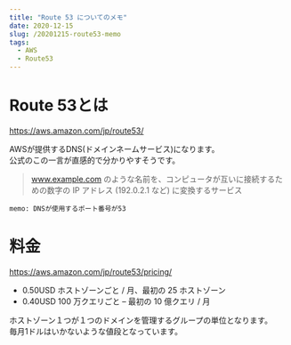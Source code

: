 ```yaml
---
title: "Route 53 についてのメモ"
date: 2020-12-15
slug: /20201215-route53-memo
tags:
  - AWS
  - Route53
---
```



# Route 53とは
https://aws.amazon.com/jp/route53/

AWSが提供するDNS(ドメインネームサービス)になります。  
公式のこの一言が直感的で分かりやすそうです。

> www.example.com のような名前を、コンピュータが互いに接続するための数字の IP アドレス (192.0.2.1 など) に変換するサービス



```
memo: DNSが使用するポート番号が53
```


# 料金
https://aws.amazon.com/jp/route53/pricing/

- 0.50USD ホストゾーンごと / 月、最初の 25 ホストゾーン
- 0.40USD 100 万クエリごと – 最初の 10 億クエリ / 月

ホストゾーン１つが１つのドメインを管理するグループの単位となります。  
毎月1ドルはいかないような値段となっています。


